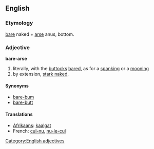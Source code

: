 ==English==
{{rfd}}
===Etymology===
[[bare]] naked + [[arse]] anus, bottom.

===Adjective===
'''bare-arse'''

# literally, with the [[buttocks]] [[bared]], as for a [[spanking]] or a [[mooning]]
# by extension, [[stark naked]].

====Synonyms====
* [[bare-bum]]
* [[bare-butt]]

====Translations====
* [[Afrikaans]]: [[kaalgat]]
* French: [[cul-nu]], [[nu-le-cul]]

[[Category:English adjectives]]